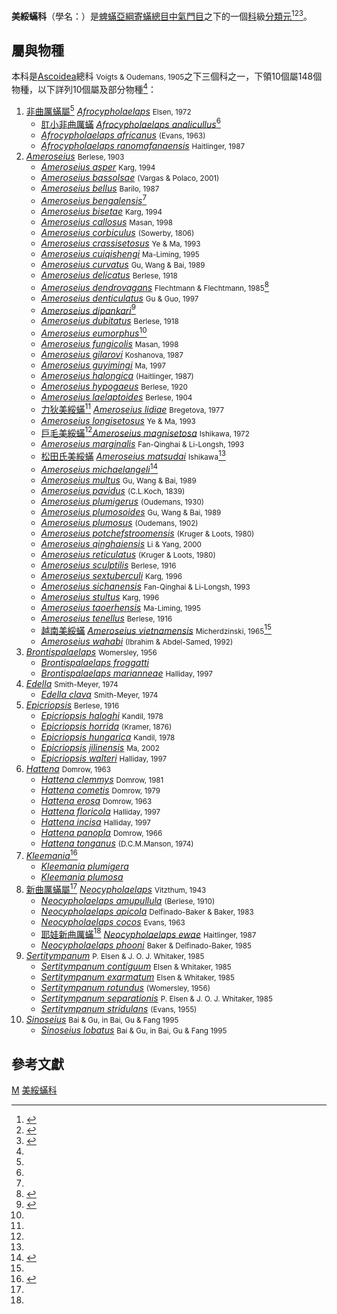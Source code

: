 {{Automatic Taxobox
| taxon = Ameroseiidae
| authority = (Berlese, 1919)<ref name=tes />/Evans, 1961<ref name="Zootaxa_Parasitiformes" />
| infraordo = [[Gamasina|Gamasina]]<ref name="Zootaxa_Parasitiformes" /><ref>{{cite book |last1=Lindquist |first1=E.E. |last2=Krantz |first2=G.W. |last3=Walter |first3=D.E. |year=2009 |chapter=Chapter 8 Classification and Chapter 12 Order Mesostigmata |title=A Manual of Acarology |editors=Krantz G.W. & Walter D.E. |edition =3rd Edition |publisher=Texas Tech. University Press |location=Lubbock |language=en }}</ref><br />
Hyporder [[Dermanyssiae|Dermanyssiae]]<ref name="Zootaxa_Parasitiformes" />
| superfamilia=[[Ascoidea|Ascoidea]]<ref name="Zootaxa_Parasitiformes" />
}}
'''美綏蟎科'''（學名：{{lang|la|'''Ameroseiidae'''}}）是[[蜱蟎亞綱|蜱蟎亞綱]][[寄蟎總目|寄蟎總目]][[中氣門目|中氣門目]]之下的一個[[科_(生物)|科]]級[[分類元|分類元]]<ref>{{cite web |editor=David Evans Walter |url=http://insects.tamu.edu/research/collection/hallan/Acari/Family/Ameroseiidae.txt |title=Ameroseiidae Species Listing |work=Biology Catalog |publisher=[[Texas_A&M_University|Texas A&M University]] |accessdate=2010-08-29 |language=en |archive-date=2010-08-03 |archive-url=https://web.archive.org/web/20100803114456/http://insects.tamu.edu/research/collection/hallan/Acari/Family/Ameroseiidae.txt |dead-url=no }}</ref><ref name=tes>{{cite journal|url=http://entsocjournal.yabee.com.tw/AlldataPos/JournalPos/Vol30/No2/30-2-167-177%286%29.pdf|title=臺灣美綏蟎科一新種和五新紀錄種 (蜱蟎亞綱：中氣門目)|author1=何琦琛|author2=馬立名|author3=王順成|author4=劉小如|language=zh-hant|journal=台灣昆蟲|volume=30|pages=167-177|year=2010|accessdate=2016-03-17|deadurl=yes|archiveurl=https://web.archive.org/web/20160425070725/http://entsocjournal.yabee.com.tw/AlldataPos/JournalPos/Vol30/No2/30-2-167-177%286%29.pdf|archivedate=2016-04-25}}</ref><ref name="Zootaxa_Parasitiformes">{{cite book |chapter=Superorder '''Parasitiformes''' <small>Reuter, 1909</small> |chapterurl=http://www.mapress.com/zootaxa/2011/f/zt03148p128.pdf |format=[[PDF|PDF]] |authors=FRÉDÉRIC BEAULIEU, ASHLEY P.G. DOWLING, HANS KLOMPEN, GILBERTO J. DE MORAES & DAVID EVANS WALTER |url=http://www.mapress.com/zootaxa/list/2011/3148.html |title=Animal biodiversity: An outline of higher-level classification and survey of taxonomic richness |editor=Zhang, Z.-Q. |journal=[[Zootaxa|Zootaxa]] |issue=3148 |year=2011 |page=126 |publisher=[[Magnolia_Press|Magnolia Press]] |isbn=978-1-86977-850-7 |issn=1175-5334 |language=en |access-date=2016-03-22 |archive-date=2015-12-22 |archive-url=https://web.archive.org/web/20151222175509/http://www.mapress.com/zootaxa/list/2011/3148.html |dead-url=no }}</ref>。

==屬與物種==
本科是[[Ascoidea|Ascoidea]]總科 <small>Voigts & Oudemans, 1905</small>之下三個科之一，下領10個屬148個物種，以下詳列10個屬及部分物種<ref name="Zootaxa_Parasitiformes" />：
{{div col|colwidth=21em}}
#[[非曲厲蟎屬|非曲厲蟎屬]]<ref name=tes /> ''[[Afrocypholaelaps|Afrocypholaelaps]]'' <small>Elsen, 1972</small>
#*[[肛小非曲厲蟎|肛小非曲厲蟎]] ''[[Afrocypholaelaps_analicullus|Afrocypholaelaps analicullus]]''<ref name=tes />
#*''[[Afrocypholaelaps_africanus|Afrocypholaelaps africanus]]'' <small>(Evans, 1963)</small>
#*''[[Afrocypholaelaps_ranomafanaensis|Afrocypholaelaps ranomafanaensis]]'' <small>Haitlinger, 1987</small>
#''[[Ameroseius|Ameroseius]]'' <small>Berlese, 1903</small>
#*''[[Ameroseius_asper|Ameroseius asper]]'' <small>Karg, 1994</small>
#*''[[Ameroseius_bassolsae|Ameroseius bassolsae]]'' <small>(Vargas & Polaco, 2001)</small>
#*''[[Ameroseius_bellus|Ameroseius bellus]]'' <small>Barilo, 1987</small>
#*''[[Ameroseius_bengalensis|Ameroseius bengalensis]]''<ref name=zootaxa2004f />
#*''[[Ameroseius_bisetae|Ameroseius bisetae]]'' <small>Karg, 1994</small>
#*''[[Ameroseius_callosus|Ameroseius callosus]]'' <small>Masan, 1998</small>
#*''[[Ameroseius_corbiculus|Ameroseius corbiculus]]'' <small>(Sowerby, 1806)</small>
#*''[[Ameroseius_crassisetosus|Ameroseius crassisetosus]]'' <small>Ye & Ma, 1993</small>
#*''[[Ameroseius_cuiqishengi|Ameroseius cuiqishengi]]'' <small>Ma-Liming, 1995</small>
#*''[[Ameroseius_curvatus|Ameroseius curvatus]]'' <small>Gu, Wang & Bai, 1989</small>
#*''[[Ameroseius_delicatus|Ameroseius delicatus]]'' <small>Berlese, 1918</small>
#*''[[Ameroseius_dendrovagans|Ameroseius dendrovagans]]'' <small>Flechtmann & Flechtmann, 1985</small><ref>{{cite journal |url=http://www.scielo.br/scielo.php?script=sci_arttext&pid=S0101-81751984000200011 |title=A new species of Ameroseius (Acari: Mesostigmata, Ameroseiidae) from Brasil |journal=Revista Brasileira de Zoologia |issn=0101-8175 |volume=2 |issue=6 |location=Curitiba |year=1984 |doi=10.1590/S0101-81751984000200011 |first1=Carlos H. W. |last1=Flechtmann |first2=Carlos A. H. |last2=Flechtmann |access-date=2016-03-22 |archive-date=2017-12-02 |archive-url=https://web.archive.org/web/20171202103223/http://www.scielo.br/scielo.php?script=sci_arttext&pid=S0101-81751984000200011 |dead-url=no }}</ref> 
#*''[[Ameroseius_denticulatus|Ameroseius denticulatus]]'' <small>Gu & Guo, 1997</small>
#*''[[Ameroseius_dipankari|Ameroseius dipankari]]''<ref name=zootaxa2004f>{{cite journal |url=http://www.mapress.com/zootaxa/2004f/z00620f.pdf |title=A new species of Ameroseius (Mesostigmata : Ameroseiidae) from the Indian Thar Desert |first1=ASIT K. |last1=BHATTACHARYYA |journal={{Zootaxa |2004 |620 |1 |7}} |language=en |access-date=2016-03-22 |archive-date=2016-03-24 |archive-url=https://web.archive.org/web/20160324113735/http://www.mapress.com/zootaxa/2004f/z00620f.pdf |dead-url=no }}</ref>
#*''[[Ameroseius_dubitatus|Ameroseius dubitatus]]'' <small>Berlese, 1918</small>
#*''[[Ameroseius_eumorphus|Ameroseius eumorphus]]''<ref name=zootaxa2004f />
#*''[[Ameroseius_fungicolis|Ameroseius fungicolis]]'' <small>Masan, 1998</small>
#*''[[Ameroseius_gilarovi|Ameroseius gilarovi]]'' <small>Koshanova, 1987</small>
#*''[[Ameroseius_guyimingi|Ameroseius guyimingi]]'' <small>Ma, 1997</small>
#*''[[Ameroseius_halongica|Ameroseius halongica]]'' <small>(Haitlinger, 1987)</small>
#*''[[Ameroseius_hypogaeus|Ameroseius hypogaeus]]'' <small>Berlese, 1920</small>
#*''[[Ameroseius_laelaptoides|Ameroseius laelaptoides]]'' <small>Berlese, 1904</small>
#*[[力狄美綏蟎|力狄美綏蟎]]<ref name=tes /> ''[[Ameroseius_lidiae|Ameroseius lidiae]]'' <small>Bregetova, 1977</small>
#*''[[Ameroseius_longisetosus|Ameroseius longisetosus]]'' <small>Ye & Ma, 1993</small>
#*[[巨毛美綏蟎|巨毛美綏蟎]]<ref name=tes />''[[Ameroseius_magnisetosa|Ameroseius magnisetosa]]'' <small>Ishikawa, 1972</small>
#*''[[Ameroseius_marginalis|Ameroseius marginalis]]'' <small>Fan-Qinghai & Li-Longsh, 1993</small>
#*[[松田氏美綏蟎|松田氏美綏蟎]] ''[[Ameroseius_matsudai|Ameroseius matsudai]]'' <small>Ishikawa</small><ref name=tes />
#*''[[Ameroseius_michaelangeli|Ameroseius michaelangeli]]''<ref>{{cite journal |url=http://www.tandfonline.com/doi/abs/10.1080/01647950608684455?journalCode=taca20#.VvDGZhwRXC8 |doi=10.1080/01647950608684455 |title=A new species of Ameroseiidae from the Canary Islands, Spain (Acari: Mesostigmata) |journal=International Journal of Acarology |volume=32 |issue=2 |year=2006 |language=en |first=María L. |last=Moraza |pages=163-167 }}</ref>
#*''[[Ameroseius_multus|Ameroseius multus]]'' <small>Gu, Wang & Bai, 1989</small>
#*''[[Ameroseius_pavidus|Ameroseius pavidus]]'' <small>(C.L.Koch, 1839)</small>
#*''[[Ameroseius_plumigerus|Ameroseius plumigerus]]'' <small>(Oudemans, 1930)</small>
#*''[[Ameroseius_plumosoides|Ameroseius plumosoides]]'' <small>Gu, Wang & Bai, 1989</small>
#*''[[Ameroseius_plumosus|Ameroseius plumosus]]'' <small>(Oudemans, 1902)</small>
#*''[[Ameroseius_potchefstroomensis|Ameroseius potchefstroomensis]]'' <small>(Kruger & Loots, 1980)</small>
#*''[[Ameroseius_qinghaiensis|Ameroseius qinghaiensis]]'' <small>Li & Yang, 2000</small>
#*''[[Ameroseius_reticulatus|Ameroseius reticulatus]]'' <small>(Kruger & Loots, 1980)</small>
#*''[[Ameroseius_sculptilis|Ameroseius sculptilis]]'' <small>Berlese, 1916</small>
#*''[[Ameroseius_sextuberculi|Ameroseius sextuberculi]]'' <small>Karg, 1996</small>
#*''[[Ameroseius_sichanensis|Ameroseius sichanensis]]'' <small>Fan-Qinghai & Li-Longsh, 1993</small>
#*''[[Ameroseius_stultus|Ameroseius stultus]]'' <small>Karg, 1996</small>
#*''[[Ameroseius_taoerhensis|Ameroseius taoerhensis]]'' <small>Ma-Liming, 1995</small>
#*''[[Ameroseius_tenellus|Ameroseius tenellus]]'' <small>Berlese, 1916</small>
#*[[越南美綏蟎|越南美綏蟎]] ''[[Ameroseius_vietnamensis|Ameroseius vietnamensis]]'' <small>Micherdzinski, 1965</small><ref name=tes />
#*''[[Ameroseius_wahabi|Ameroseius wahabi]]'' <small>(Ibrahim & Abdel-Samed, 1992)</small>
#''[[Brontispalaelaps|Brontispalaelaps]]'' <small>Womersley, 1956</small>
#*''[[Brontispalaelaps_froggatti|Brontispalaelaps froggatti]]'' <small></small>
#*''[[Brontispalaelaps_marianneae|Brontispalaelaps marianneae]]'' <small>Halliday, 1997</small>
#''[[Edella|Edella]]'' <small>Smith-Meyer, 1974</small>
#*''[[Edella_clava|Edella clava]]'' <small>Smith-Meyer, 1974</small>
#''[[Epicriopsis|Epicriopsis]]'' <small>Berlese, 1916</small>
#*''[[Epicriopsis_haloghi|Epicriopsis haloghi]]'' <small>Kandil, 1978</small>
#*''[[Epicriopsis_horrida|Epicriopsis horrida]]'' <small>(Kramer, 1876)</small>
#*''[[Epicriopsis_hungarica|Epicriopsis hungarica]]'' <small>Kandil, 1978</small>
#*''[[Epicriopsis_jilinensis|Epicriopsis jilinensis]]'' <small>Ma, 2002</small>
#*''[[Epicriopsis_walteri|Epicriopsis walteri]]'' <small>Halliday, 1997</small>
#''[[Hattena|Hattena]]'' <small>Domrow, 1963</small>
#*''[[Hattena_clemmys|Hattena clemmys]]'' <small>Domrow, 1981</small>
#*''[[Hattena_cometis|Hattena cometis]]'' <small>Domrow, 1979</small>
#*''[[Hattena_erosa|Hattena erosa]]'' <small>Domrow, 1963</small>
#*''[[Hattena_floricola|Hattena floricola]]'' <small>Halliday, 1997</small>
#*''[[Hattena_incisa|Hattena incisa]]'' <small>Halliday, 1997</small>
#*''[[Hattena_panopla|Hattena panopla]]'' <small>Domrow, 1966</small>
#*''[[Hattena_tonganus|Hattena tonganus]]'' <small>(D.C.M.Manson, 1974)</small>
#''[[Kleemania|Kleemania]]''<ref>{{cite web |url=http://taibnet.sinica.edu.tw/chi/taibnet_species_list.php?D2=order&D3=equal&T1=Mesostigmata&T1_new_value=true&query=Y&fr=y&sy=n |title=『目名』 是 『Mesostigmata』 的資料 |accessdate=2016-03-16 |language=zh-hant |archive-date=2016-04-05 |archive-url=https://web.archive.org/web/20160405055119/http://taibnet.sinica.edu.tw/chi/taibnet_species_list.php?D2=order&D3=equal&T1=Mesostigmata&T1_new_value=true&query=Y&fr=y&sy=n |dead-url=no }}</ref>
#*''[[Kleemania_plumigera|Kleemania plumigera]]''
#*''[[Kleemania_plumosa|Kleemania plumosa]]''
#[[新曲厲蟎屬|新曲厲蟎屬]]<ref name=tes /> ''[[Neocypholaelaps|Neocypholaelaps]]'' <small>Vitzthum, 1943</small>
#*''[[Neocypholaelaps_amupullula|Neocypholaelaps amupullula]]'' <small>(Berlese, 1910)</small>
#*''[[Neocypholaelaps_apicola|Neocypholaelaps apicola]]'' <small>Delfinado-Baker & Baker, 1983</small>
#*''[[Neocypholaelaps_cocos|Neocypholaelaps cocos]]'' <small>Evans, 1963</small>
#*[[耶娃新曲厲蟎|耶娃新曲厲蟎]]<ref name=tes /> ''[[Neocypholaelaps_ewae|Neocypholaelaps ewae]]'' <small>Haitlinger, 1987</small>
#*''[[Neocypholaelaps_phooni|Neocypholaelaps phooni]]'' <small>Baker & Delfinado-Baker, 1985</small>
#''[[Sertitympanum|Sertitympanum]]'' <small>P. Elsen & J. O. J. Whitaker, 1985</small>
#*''[[Sertitympanum_contiguum|Sertitympanum contiguum]]'' <small>Elsen & Whitaker, 1985</small>
#*''[[Sertitympanum_exarmatum|Sertitympanum exarmatum]]'' <small>Elsen & Whitaker, 1985</small>
#*''[[Sertitympanum_rotundus|Sertitympanum rotundus]]'' <small>(Womersley, 1956)</small>
#*''[[Sertitympanum_separationis|Sertitympanum separationis]]'' <small>P. Elsen & J. O. J. Whitaker, 1985</small>
#*''[[Sertitympanum_stridulans|Sertitympanum stridulans]]'' <small>(Evans, 1955)</small>
#''[[Sinoseius|Sinoseius]]'' <small>Bai & Gu, in Bai, Gu & Fang 1995</small>
#*''[[Sinoseius_lobatus|Sinoseius lobatus]]'' <small>Bai & Gu, in Bai, Gu & Fang 1995</small>      
{{div col end}}

==參考文獻==
{{reflist}}
{{taxonbar}}
[[Category:_1919年描述的分类群|M]]
[[Category:美綏蟎科|]]